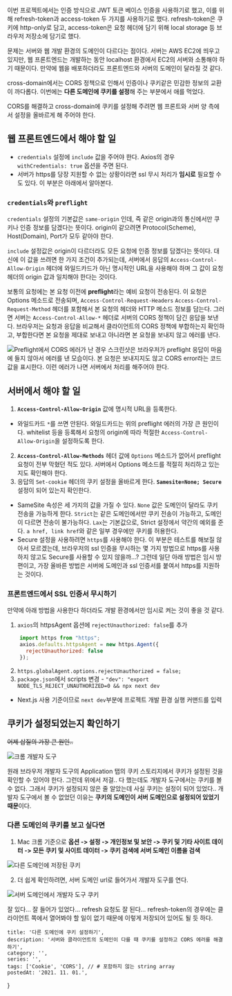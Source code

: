 
이번 프로젝트에서는 인증 방식으로 JWT 토큰 베이스 인증을 사용하기로 했고, 이를 위해 refresh-token과 access-token 두 가지를 사용하기로 했다. refresh-token은 쿠키에 http-only로 담고, access-token은 요청 헤더에 담기 위해 local storage 등 브라우저 저장소에 담기로 했다.

문제는 서버와 웹 개발 환경의 도메인이 다르다는 점이다. 서버는 AWS EC2에 띄우고 있지만, 웹 프론트엔드는 개발하는 동안 localhost 환경에서 EC2의 서버와 소통해야 하기 때문이다. 만약에 웹을 배포하더라도 프론트엔드와 서버의 도메인이 달라질 것 같다.

cross-domain에서는 CORS 정책으로 인해서 인증이나 쿠키같은 민감한 정보의 교환이 까다롭다. 이번에는 **다른 도메인에 쿠키를 설정**해 주는 부분에서 애를 먹었다.

CORS를 해결하고 cross-domain에 쿠키를 설정해 주려면 웹 프론트와 서버 양 측에서 설정을 올바르게 해 주어야 한다.

## 웹 프론트엔드에서 해야 할 일

- `credentials` 설정에 `include` 값을 주어야 한다. Axios의 경우 `withCredentials: true` 옵션을 주면 된다.
- 서버가 https를 당장 지원할 수 없는 상황이라면 ssl 무시 처리가 **임시로** 필요할 수도 있다. 이 부분은 아래에서 알아본다.

### `credentials`와 `preflight`

`credentials` 설정의 기본값은 `same-origin` 인데, 즉 같은 origin과의 통신에서만 쿠키나 인증 정보를 담겠다는 뜻이다. origin이 같으려면 Protocol(Scheme), Host(Domain), Port가 모두 같아야 한다.

`include` 설정값은 origin이 다르더라도 모든 요청에 인증 정보를 담겠다는 뜻이다. 대신에 이 값을 쓰려면 한 가지 조건이 추가되는데, 서버에서 응답의 `Access-Control-Allow-Origin` 헤더에 와일드카드가 아닌 명시적인 URL을 사용해야 하며 그 값이 요청 헤더의 origin 값과 일치해야 한다는 것이다.

보통의 요청에는 본 요청 이전에 **preflight**라는 예비 요청이 전송된다. 이 요청은 Options 메소드로 전송되며, `Access-Control-Request-Headers` `Access-Control-Request-Method` 헤더를 포함해서 본 요청의 헤더와 HTTP 메소드 정보를 담는다. 그러면 서버는 `Access-Control-Allow-*` 헤더로 서버의 CORS 정책이 담긴 응답을 보낸다. 브라우저는 요청과 응답을 비교해서 클라이언트의 CORS 정책에 부합하는지 확인하고, 부합한다면 본 요청을 제대로 보내고 아니라면 본 요청을 보내지 않고 에러를 낸다.

![Preflight에서 CORS 에러가 난 경우](https://images.velog.io/images/ooooorobo/post/09e655b4-2534-4ed8-a9c6-dcf84cdd8ab9/image.png)
스크린샷은 브라우저가 preflight 응답이 마음에 들지 않아서 에러를 낸 모습이다. 본 요청은 보내지지도 않고 CORS error라는 코드 값을 표시한다. 이런 에러가 나면 서버에서 처리를 해주어야 한다.

## 서버에서 해야 할 일

1. **`Access-Control-Allow-Origin`** 값에 명시적 URL을 등록한다.
 - 와일드카드 `*`를 쓰면 안된다. 와일드카드는 위의 preflight 에러의 가장 큰 원인이다. whitelist 등을 등록해서 요청의 origin에 따라 적절한 `Access-Control-Allow-Origin`을 설정하도록 한다.
2. **`Access-Control-Allow-Methods`** 헤더 값에 `Options` 메소드가 없어서 preflight 요청이 전부 막혔던 적도 있다. 서버에서 Options 메소드를 적절히 처리하고 있는지도 확인해야 한다.
3. 응답의 `Set-cookie` 헤더의 쿠키 설정을 올바르게 한다. **`Samesite=None; Secure`** 설정이 되어 있는지 확인한다.
- SameSite 속성은 세 가지의 값을 가질 수 있다. `None` 값은 도메인이 달라도 쿠키 전송을 가능하게 한다. `Strict`는 같은 도메인에서만 쿠키 전송이 가능하고, 도메인이 다르면 전송이 불가능하다. `Lax`는 기본값으로, Strict 설정에서 약간의 예외를 준다. `a href, link href`와 같은 일부 경우에만 쿠키를 허용한다.
- Secure 설정을 사용하려면 `https`를 사용해야 한다. 이 부분은 테스트를 해보질 않아서 모르겠는데, 브라우저의 ssl 인증을 무시하는 몇 가지 방법으로 https를 사용하지 않고도 Secure를 사용할 수 있지 않을까...? 그런데 일단 아래 방법은 임시 방편이고, 가장 올바른 방법은 서버에 도메인과 ssl 인증서를 붙여서 https를 지원하는 것이다.

### 프론트엔드에서 SSL 인증서 무시하기

만약에 아래 방법을 사용한다 하더라도 개발 환경에서만 임시로 켜는 것이 좋을 것 같다.

1. `axios`의 httpsAgent 옵션에 `rejectUnauthorized: false`를 추가
```js
    import https from "https";
    axios.defaults.httpsAgent = new https.Agent({
      rejectUnauthorized: false
    });
```
2. `https.globalAgent.options.rejectUnauthorized = false;`
3. `package.json`에서 scripts 변경 - `"dev": "export NODE_TLS_REJECT_UNAUTHORIZED=0 && npx next dev`
- Next.js 사용 기준이므로 `next dev`부분에 프로젝트 개발 환경 실행 커맨드를 입력

## 쿠키가 설정되었는지 확인하기
~~어제 삽질의 가장 큰 원인..~~

![크롬 개발자 도구](https://images.velog.io/images/ooooorobo/post/0810c668-8c48-4487-a43c-9ace124cf83b/%E1%84%89%E1%85%B3%E1%84%8F%E1%85%B3%E1%84%85%E1%85%B5%E1%86%AB%E1%84%89%E1%85%A3%E1%86%BA%202021-11-01%20%E1%84%8B%E1%85%A9%E1%84%92%E1%85%AE%203.05.10.png)

원래 브라우저 개발자 도구의 Application 탭의 쿠키 스토리지에서 쿠키가 설정된 것을 확인할 수 있어야 한다. 그런데 위에서 저걸.. 다 했는데도 개발자 도구에서는 쿠키를 볼 수 없다.
그래서 쿠키가 설정되지 않은 줄 알았는데 사실 쿠키는 설정이 되어 있었다.. 개발자 도구에서 볼 수 없었던 이유는 **쿠키의 도메인이 서버 도메인으로 설정되어 있었기 때문**이다.

### 다른 도메인의 쿠키를 보고 싶다면

1. Mac 크롬 기준으로 **옵션 -> 설정 -> 개인정보 및 보안 -> 쿠키 및 기타 사이트 데이터 -> 모든 쿠키 및 사이트 데이터 -> 쿠키 검색에 서버 도메인 이름을 검색**

![다른 도메인에 저장된 쿠키](https://images.velog.io/images/ooooorobo/post/133081d6-eda1-4d60-afa1-5334be5ac7b5/image.png)

2. 더 쉽게 확인하려면, 서버 도메인 url로 들어가서 개발자 도구를 연다.

![서버 도메인에서 개발자 도구 쿠키](https://images.velog.io/images/ooooorobo/post/d2970f83-01d1-4aee-be1c-d3aad723a25d/%E1%84%89%E1%85%B3%E1%84%8F%E1%85%B3%E1%84%85%E1%85%B5%E1%86%AB%E1%84%89%E1%85%A3%E1%86%BA%202021-11-01%20%E1%84%8B%E1%85%A9%E1%84%92%E1%85%AE%203.12.35.png)

잘 있다... 잘 들어가 있었다... refresh 요청도 잘 된다... refresh-token의 경우에는 클라이언트 쪽에서 열어봐야 할 일이 없기 때문에 이렇게 저장되어 있어도 될 듯 하다.


    title: '다른 도메인에 쿠키 설정하기',
    description: '서버와 클라이언트의 도메인이 다를 때 쿠키를 설정하고 CORS 에러를 해결하기',
    category: '',
    series: '',
    tags: ['Cookie', 'CORS'], // # 포함하지 않는 string array
    postedAt: '2021. 11. 01.',
}